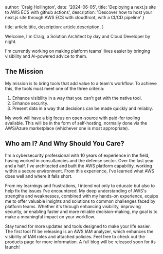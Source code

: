 
  author: 'Craig Hollington',
  date: '2024-06-05',
  title: 'Deploying a next.js site to AWS ECS with github actions',
  description:
  'Descover how to host your next.js site through AWS ECS with cloudfront, with a CI/CD pipeline'
}

  title: article.title,
  description: article.description,
}


Welcome, I'm Craig, a Solution Architect by day and Cloud Developer by night.

I'm currently working on making platform teams' lives easier by bringing visibility and AI-powered advice to them.

## The Mission

My mission is to bring tools that add value to a team's workflow. To achieve this, the tools must meet one of the three criteria:

1. Enhance visibility in a way that you can't get with the native tool.
2. Enhance security.
3. Present data in a way that decisions can be made quickly and reliably.

My work will have a big focus on open-source with paid-for tooling available. This will be in the form of self-hosting, normally done via the AWS/Azure marketplace (whichever one is most appropriate).

## Who am I? And Why Should You Care?

I'm a cybersecurity professional with 10 years of experience in the field, having worked in consultancies and the defense sector. Over the last year and a half, I've architected and built the AWS platform capability, working within a secure environment. From this experience, I've learned what AWS does well and where it falls short. 

From my learnings and frustrations, I intend not only to educate but also to help fix the issues I've encountered. My deep understanding of AWS's strengths and weaknesses, combined with my hands-on experience, equips me to offer valuable insights and solutions to common challenges faced by platform teams. Whether it's through enhancing visibility, improving security, or enabling faster and more reliable decision-making, my goal is to make a meaningful impact on your workflow.

Stay tuned for more updates and tools designed to make your life easier. The first tool I'll be releasing is an AWS IAM analyzer, which enhances the visibility of IAM roles and attached policies. Feel free to check out the products page for more information. A full blog will be released soon for its launch!
